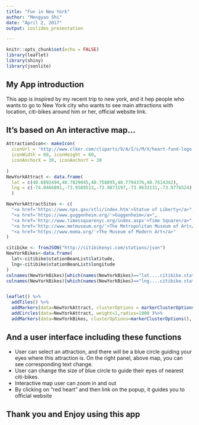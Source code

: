 ```yaml
---
title: "Fun in New York"
author: "Mengyao Shi"
date: "April 2, 2017"
output: ioslides_presentation

---
```


```r
knitr::opts_chunk$set(echo = FALSE)
library(leaflet)
library(shiny)
library(jsonlite)
```

## My App introduction

This app is inspired by my recent trip to new york, and it hep people who wants to go to New York city who wants to see main attractions with location, citi-bikes around him or her, official website link.



## It's based on An interactive map...
```r

AttractionIcon<- makeIcon(
  iconUrl = 'http://www.clker.com/cliparts/9/A/I/s/M/X/heart-fund-logo.svg',
  iconWidth = 60, iconHeight = 60,
  iconAnchorX = 30, iconAnchorY = 30
  
)
NewYorkAttract <- data.frame(
  lat = c(40.6892494,40.7829045,40.758895,40.7794376,40.7614342),
  lng = c(-74.0466891,-73.9589513,-73.9873197,-73.9633131,-73.9776524)
  )

NewYorkAttractSites <- c(
  "<a href='https://www.nps.gov/stli/index.htm'>Statue of Liberty</a>",
  "<a href='https://www.guggenheim.org/'>Guggenheim</a>",
  "<a href='http://www.timessquarenyc.org/index.aspx'>Time Square</a>",
  "<a href='http://www.metmuseum.org/'>The Metropolitan Museum of Art</a>",
  "<a href='https://www.moma.org/'>The Museum of Modern Art</a>"
)

citibike <- fromJSON("http://citibikenyc.com/stations/json")
NewYorkBikes<-data.frame(
  lat<-citibike$stationBeanList$latitude,
  lng<-citibike$stationBeanList$longitude
)
colnames(NewYorkBikes)[which(names(NewYorkBikes)=="lat....citibike.stationBeanList.latitude")]<-"lat"
colnames(NewYorkBikes)[which(names(NewYorkBikes)=="lng....citibike.stationBeanList.longitude")]<-"lng"


leaflet() %>%
  addTiles() %>%
  addMarkers(data=NewYorkAttract, clusterOptions = markerClusterOptions(),popup = NewYorkAttractSites, group="Attractions", icon=AttractionIcon) %>%
  addCircles(data=NewYorkAttract, weight=1,radius=1000 )%>%
  addMarkers(data=NewYorkBikes, clusterOptions=markerClusterOptions(), group="Bikes")
```

## And a user interface including these functions

- User can select an attraction, and there will be a blue circle guiding your eyes where this attraction is. On the right panel, above map, you can see corresponding text change.
- User can change the size of blue circle to guide their eyes of nearest citi-bikes.
- Interactive map user can zoom in and out
- By clicking on "red heart" and then link on the popup, it guides you to official website



## Thank you and Enjoy using this app



